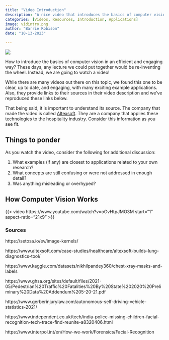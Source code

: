 ```yaml
---
title: "Video Introduction"
description: "A nice video that introduces the basics of computer vision."
categories: [Videos, Resources, Introduction, Applications]
image: vidintro.png
author: "Barrie Robison"
date: "10-13-2023"

---
```


![](vidintro.png)

How to introduce the basics of computer vision in an efficient and engaging way?  These days, any lecture we could put together would be re-inventing the wheel.  Instead, we are going to watch a video!


While there are many videos out there on this topic, we found this one to be clear, up to date, and engaging, with many exciting example applications.  Also, they provide links to their sources in their video description and we've reproduced these links below.

That being said, it is important to understand its source.  The company that made the video is called [Altexsoft](https://www.altexsoft.com).  They are a company that applies these technologies to the hospitality industry.  Consider this information as you see fit.


## Things to ponder

As you watch the video, consider the following for additional discussion:

1. What examples (if any) are closest to applications related to your own research?
2. What concepts are still confusing or were not addressed in enough detail?
3. Was anything misleading or overhyped?

## How Computer Vision Works

{{< video https://www.youtube.com/watch?v=oGvHtpJMO3M
    start="1"
    aspect-ratio="21x9" 
>}}


### Sources


https://setosa.io/ev/image-kernels/ 

https://www.altexsoft.com/case-studies/healthcare/altexsoft-builds-lung-diagnostics-tool/

https://www.kaggle.com/datasets/nikhilpandey360/chest-xray-masks-and-labels

https://www.ghsa.org/sites/default/files/2021-05/Pedestrian%20Traffic%20Fatalities%20By%20State%202020%20Preliminary%20Data%20Addendum%205-20-21.pdf

https://www.gerberinjurylaw.com/autonomous-self-driving-vehicle-statistics-2021/

https://www.independent.co.uk/tech/india-police-missing-children-facial-recognition-tech-trace-find-reunite-a8320406.html

https://www.interpol.int/en/How-we-work/Forensics/Facial-Recognition